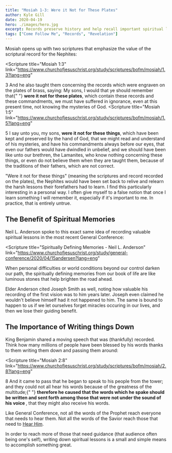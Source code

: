 ```yaml
---
title: "Mosiah 1-3: Were it Not for These Plates"
author: Kyle Gill
date: 2020-04-19
hero: ./images/hero.jpg
excerpt: Records preserve history and help recall important spiritual lessons
tags: ["Come Follow Me", "Records", "Revelation"]
---
```


Mosiah opens up with two scriptures that emphasize the value of the scriptural record for the Nephites:

<Scripture
  title="Mosiah 1:3"
  link="https://www.churchofjesuschrist.org/study/scriptures/bofm/mosiah/1.3?lang=eng"
>
  3 And he also taught them concerning the records which were engraven on the
  plates of brass, saying: My sons, I would that ye should remember that{" "}
  <b>were it not for these plates</b>, which contain these records and these
  commandments, we must have suffered in ignorance, even at this present time,
  not knowing the mysteries of God.
</Scripture>
<Scripture
  title="Mosiah 1:5"
  link="https://www.churchofjesuschrist.org/study/scriptures/bofm/mosiah/1.5?lang=eng"
>
  5 I say unto you, my sons, <b>were it not for these things</b>, which have
  been kept and preserved by the hand of God, that we might read and understand
  of his mysteries, and have his commandments always before our eyes, that even
  our fathers would have dwindled in unbelief, and we should have been like unto
  our brethren, the Lamanites, who know nothing concerning these things, or even
  do not believe them when they are taught them, because of the traditions of
  their fathers, which are not correct.
</Scripture>

"Were it not for these things" (meaning the scriptures and record recorded on the plates), the Nephites would have been set back to relive and relearn the harsh lessons their forefathers had to learn. I find this particularly interesting in a personal way. I often give myself to a false notion that once I learn something I will remember it, especially if it's important to me. In practice, that is entirely untrue.

## The Benefit of Spiritual Memories

Neil L. Anderson spoke to this exact same idea of recording valuable spiritual lessons in the most recent General Conference:

<Scripture
  title="Spiritually Defining Memories - Neil L. Anderson"
  link="https://www.churchofjesuschrist.org/study/general-conference/2020/04/15andersen?lang=eng"
>
  When personal difficulties or world conditions beyond our control darken our
  path, the spiritually defining memories from our book of life are like
  luminous stones that help brighten the road ahead.
</Scripture>

Elder Anderson cited Joseph Smith as well, noting how valuable his recording of the first vision was to him years later. Joseph even claimed he wouldn't believe himself had it not happened to him. The same is bound to happen to us if we let ourselves forget miracles occuring in our lives, and then we lose their guiding benefit.

## The Importance of Writing things Down

King Benjamin shared a moving speech that was (thankfully) recorded. Think how many millions of people have been blessed by his words thanks to them writing them down and passing them around:

<Scripture
  title="Mosiah 2:8"
  link="https://www.churchofjesuschrist.org/study/scriptures/bofm/mosiah/2.8?lang=eng"
>
  8 And it came to pass that he began to speak to his people from the tower; and
  they could not all hear his words because of the greatness of the multitude;{" "}
  <b>
    therefore he caused that the words which he spake should be written and sent
    forth among those that were not under the sound of his voice
  </b>
  , that they might also receive his words.
</Scripture>

Like General Conference, not all the words of the Prophet reach everyone that needs to hear them. Not all the words of the Savior reach those that need to [Hear Him](https://www.comeuntochrist.org/hearhim).

In order to reach more of those that need guidance (that audience often being one's self), writing down spiritual lessons is a small and simple means to accomplish something great.
